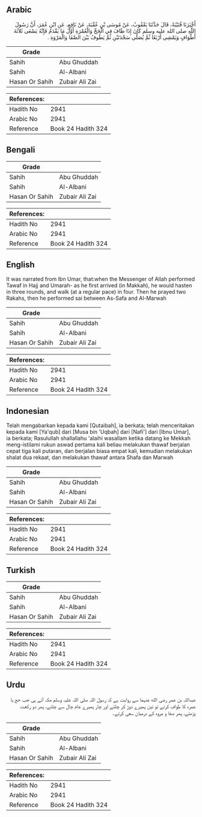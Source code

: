 ## Arabic


<div dir="rtl" lang="ar" style={{fontSize:'larger',backgroundColor:'#f8f9fa',padding:20}}>
أَخْبَرَنَا قُتَيْبَةُ، قَالَ حَدَّثَنَا يَعْقُوبُ، عَنْ مُوسَى بْنِ عُقْبَةَ، عَنْ نَافِعٍ، عَنِ ابْنِ عُمَرَ، أَنَّ رَسُولَ اللَّهِ صلى الله عليه وسلم كَانَ إِذَا طَافَ فِي الْحَجِّ وَالْعُمْرَةِ أَوَّلَ مَا يَقْدَمُ فَإِنَّهُ يَسْعَى ثَلاَثَةَ أَطْوَافٍ وَيَمْشِي أَرْبَعًا ثُمَّ يُصَلِّي سَجْدَتَيْنِ ثُمَّ يَطُوفُ بَيْنَ الصَّفَا وَالْمَرْوَةِ ‏.‏
</div>
<div style={{backgroundColor:'#f8f9fa',padding:20, marginBottom: 10}}><table> <thead> <tr> <th>Grade</th> <th></th> </tr> </thead> <tbody> <tr><td>Sahih</td><td>Abu Ghuddah</td></tr><tr><td>Sahih</td><td>Al-Albani</td></tr><tr><td>Hasan Or Sahih</td><td>Zubair Ali Zai</td></tr></tbody></table><table> <thead> <tr> <th>References:</th> <th></th> </tr> </thead> <tbody><tr><td>Hadith No</td><td>2941</td></tr><tr><td>Arabic No</td><td>2941</td></tr><tr><td>Reference</td><td>Book 24 Hadith 324</td></tr></tbody></table></div>

## Bengali


<div dir="ltr" lang="bn" style={{fontSize:'larger',backgroundColor:'#f8f9fa',padding:20}}>

</div>
<div style={{backgroundColor:'#f8f9fa',padding:20, marginBottom: 10}}><table> <thead> <tr> <th>Grade</th> <th></th> </tr> </thead> <tbody> <tr><td>Sahih</td><td>Abu Ghuddah</td></tr><tr><td>Sahih</td><td>Al-Albani</td></tr><tr><td>Hasan Or Sahih</td><td>Zubair Ali Zai</td></tr></tbody></table><table> <thead> <tr> <th>References:</th> <th></th> </tr> </thead> <tbody><tr><td>Hadith No</td><td>2941</td></tr><tr><td>Arabic No</td><td>2941</td></tr><tr><td>Reference</td><td>Book 24 Hadith 324</td></tr></tbody></table></div>

## English


<div dir="ltr" lang="en" style={{fontSize:'larger',backgroundColor:'#f8f9fa',padding:20}}>
It was narrated from Ibn Umar, that:when the Messenger of Allah performed Tawaf in Hajj and Umarah- as he first arrived (in Makkah), he would hasten in three rounds, and walk (at a regular pace) in four. Then he prayed two Rakahs, then he performed sai between As-Safa and Al-Marwah
</div>
<div style={{backgroundColor:'#f8f9fa',padding:20, marginBottom: 10}}><table> <thead> <tr> <th>Grade</th> <th></th> </tr> </thead> <tbody> <tr><td>Sahih</td><td>Abu Ghuddah</td></tr><tr><td>Sahih</td><td>Al-Albani</td></tr><tr><td>Hasan Or Sahih</td><td>Zubair Ali Zai</td></tr></tbody></table><table> <thead> <tr> <th>References:</th> <th></th> </tr> </thead> <tbody><tr><td>Hadith No</td><td>2941</td></tr><tr><td>Arabic No</td><td>2941</td></tr><tr><td>Reference</td><td>Book 24 Hadith 324</td></tr></tbody></table></div>

## Indonesian


<div dir="ltr" lang="id" style={{fontSize:'larger',backgroundColor:'#f8f9fa',padding:20}}>
Telah mengabarkan kepada kami [Qutaibah], ia berkata; telah menceritakan kepada kami [Ya'qub] dari [Musa bin 'Uqbah] dari [Nafi'] dari [Ibnu Umar], ia berkata; Rasulullah shallallahu 'alaihi wasallam ketika datang ke Mekkah meng-istilami rukun aswad pertama kali beliau melakukan thawaf berjalan cepat tiga kali putaran, dan berjalan biasa empat kali, kemudian melakukan shalat dua rekaat, dan melakukan thawaf antara Shafa dan Marwah
</div>
<div style={{backgroundColor:'#f8f9fa',padding:20, marginBottom: 10}}><table> <thead> <tr> <th>Grade</th> <th></th> </tr> </thead> <tbody> <tr><td>Sahih</td><td>Abu Ghuddah</td></tr><tr><td>Sahih</td><td>Al-Albani</td></tr><tr><td>Hasan Or Sahih</td><td>Zubair Ali Zai</td></tr></tbody></table><table> <thead> <tr> <th>References:</th> <th></th> </tr> </thead> <tbody><tr><td>Hadith No</td><td>2941</td></tr><tr><td>Arabic No</td><td>2941</td></tr><tr><td>Reference</td><td>Book 24 Hadith 324</td></tr></tbody></table></div>

## Turkish


<div dir="ltr" lang="tr" style={{fontSize:'larger',backgroundColor:'#f8f9fa',padding:20}}>

</div>
<div style={{backgroundColor:'#f8f9fa',padding:20, marginBottom: 10}}><table> <thead> <tr> <th>Grade</th> <th></th> </tr> </thead> <tbody> <tr><td>Sahih</td><td>Abu Ghuddah</td></tr><tr><td>Sahih</td><td>Al-Albani</td></tr><tr><td>Hasan Or Sahih</td><td>Zubair Ali Zai</td></tr></tbody></table><table> <thead> <tr> <th>References:</th> <th></th> </tr> </thead> <tbody><tr><td>Hadith No</td><td>2941</td></tr><tr><td>Arabic No</td><td>2941</td></tr><tr><td>Reference</td><td>Book 24 Hadith 324</td></tr></tbody></table></div>

## Urdu


<div dir="rtl" lang="ur" style={{fontSize:'larger',backgroundColor:'#f8f9fa',padding:20}}>
عبداللہ بن عمر رضی الله عنہما سے روایت ہے کہ رسول اللہ صلی اللہ علیہ وسلم مکہ آتے ہی جب حج یا عمرہ کا طواف کرتے تو تین پھیرے دوڑ کر چلتے اور چار پھیرے عام چال سے چلتے، پھر دو رکعت پڑھتے، پھر صفا و مروہ کے درمیان سعی کرتے۔
</div>
<div style={{backgroundColor:'#f8f9fa',padding:20, marginBottom: 10}}><table> <thead> <tr> <th>Grade</th> <th></th> </tr> </thead> <tbody> <tr><td>Sahih</td><td>Abu Ghuddah</td></tr><tr><td>Sahih</td><td>Al-Albani</td></tr><tr><td>Hasan Or Sahih</td><td>Zubair Ali Zai</td></tr></tbody></table><table> <thead> <tr> <th>References:</th> <th></th> </tr> </thead> <tbody><tr><td>Hadith No</td><td>2941</td></tr><tr><td>Arabic No</td><td>2941</td></tr><tr><td>Reference</td><td>Book 24 Hadith 324</td></tr></tbody></table></div>